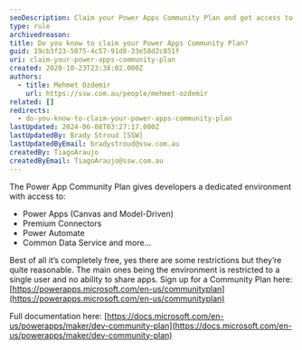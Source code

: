 ```yaml
---
seoDescription: Claim your Power Apps Community Plan and get access to a dedicated environment with premium features like Power Apps, Connectors, Automate, and more – all for free!
type: rule
archivedreason:
title: Do you know to claim your Power Apps Community Plan?
guid: 19cb3f23-5075-4c57-91d8-33e58d2c851f
uri: claim-your-power-apps-community-plan
created: 2020-10-23T23:38:02.000Z
authors:
  - title: Mehmet Ozdemir
    url: https://ssw.com.au/people/mehmet-ozdemir
related: []
redirects:
  - do-you-know-to-claim-your-power-apps-community-plan
lastUpdated: 2024-06-08T03:27:17.000Z
lastUpdatedBy: Brady Stroud [SSW]
lastUpdatedByEmail: bradystroud@ssw.com.au
createdBy: TiagoAraujo
createdByEmail: TiagoAraujo@ssw.com.au
---
```


The Power App Community Plan gives developers a dedicated environment with access to:
- Power Apps (Canvas and Model-Driven)
- Premium Connectors
- Power Automate
- Common Data Service and more…

Best of all it’s completely free, yes there are some restrictions but they’re quite reasonable. The main ones being the environment is restricted to a single user and no ability to share apps.
Sign up for a Community Plan here: [https://powerapps.microsoft.com/en-us/communityplan](https://powerapps.microsoft.com/en-us/communityplan)

Full documentation here: [https://docs.microsoft.com/en-us/powerapps/maker/dev-community-plan](https://docs.microsoft.com/en-us/powerapps/maker/dev-community-plan)
